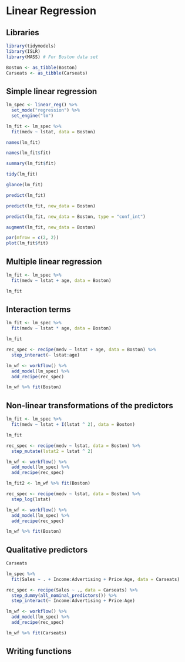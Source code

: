 # Linear Regression

## Libraries

```r
library(tidymodels)
library(ISLR)
library(MASS) # For Boston data set

Boston <- as_tibble(Boston)
Carseats <- as_tibble(Carseats)
```

## Simple linear regression

```r
lm_spec <- linear_reg() %>%
  set_mode("regression") %>%
  set_engine("lm")
```

```r
lm_fit <- lm_spec %>%
  fit(medv ~ lstat, data = Boston)
```

```r
names(lm_fit)
```

```r
names(lm_fit$fit)
```

```r
summary(lm_fit$fit)
```

```r
tidy(lm_fit)
```

```r
glance(lm_fit)
```

```r
predict(lm_fit)
```

```r
predict(lm_fit, new_data = Boston)
```

```r
predict(lm_fit, new_data = Boston, type = "conf_int")
```

```r
augment(lm_fit, new_data = Boston)
```

```r
par(mfrow = c(2, 2))
plot(lm_fit$fit)
```

## Multiple linear regression

```r
lm_fit <- lm_spec %>% 
  fit(medv ~ lstat + age, data = Boston)

lm_fit
```

## Interaction terms

```r
lm_fit <- lm_spec %>%
  fit(medv ~ lstat * age, data = Boston)

lm_fit
```

```r
rec_spec <- recipe(medv ~ lstat + age, data = Boston) %>%
  step_interact(~ lstat:age)

lm_wf <- workflow() %>%
  add_model(lm_spec) %>%
  add_recipe(rec_spec)

lm_wf %>% fit(Boston)
```

## Non-linear transformations of the predictors

```r
lm_fit <- lm_spec %>%
  fit(medv ~ lstat + I(lstat ^ 2), data = Boston)

lm_fit
```

```r
rec_spec <- recipe(medv ~ lstat, data = Boston) %>%
  step_mutate(lstat2 = lstat ^ 2)

lm_wf <- workflow() %>%
  add_model(lm_spec) %>%
  add_recipe(rec_spec)

lm_fit2 <- lm_wf %>% fit(Boston)
```

```r
rec_spec <- recipe(medv ~ lstat, data = Boston) %>%
  step_log(lstat)

lm_wf <- workflow() %>%
  add_model(lm_spec) %>%
  add_recipe(rec_spec)

lm_wf %>% fit(Boston)
```

## Qualitative predictors

```r
Carseats
```


```r
lm_spec %>% 
  fit(Sales ~ . + Income:Advertising + Price:Age, data = Carseats)
```

```r
rec_spec <- recipe(Sales ~ ., data = Carseats) %>%
  step_dummy(all_nominal_predictors()) %>%
  step_interact(~ Income:Advertising + Price:Age)

lm_wf <- workflow() %>%
  add_model(lm_spec) %>%
  add_recipe(rec_spec)

lm_wf %>% fit(Carseats)
```

## Writing functions
